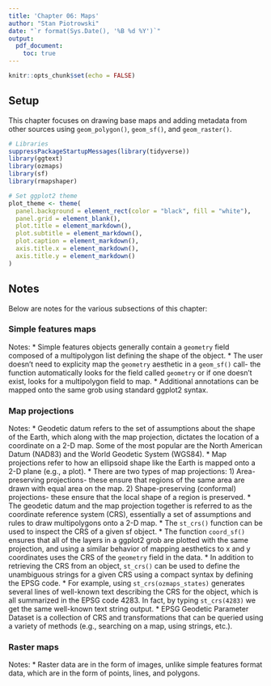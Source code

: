 ```yaml
---
title: 'Chapter 06: Maps'
author: "Stan Piotrowski"
date: "`r format(Sys.Date(), '%B %d %Y')`"
output:
  pdf_document:
    toc: true
---
```


```r
knitr::opts_chunk$set(echo = FALSE)
```

## Setup 

This chapter focuses on drawing base maps and adding metadata from other sources using `geom_polygon()`, `geom_sf()`, and `geom_raster()`.

```r
# Libraries
suppressPackageStartupMessages(library(tidyverse))
library(ggtext)
library(ozmaps)
library(sf)
library(rmapshaper)

# Set ggplot2 theme
plot_theme <- theme(
  panel.background = element_rect(color = "black", fill = "white"),
  panel.grid = element_blank(),
  plot.title = element_markdown(),
  plot.subtitle = element_markdown(),
  plot.caption = element_markdown(),
  axis.title.x = element_markdown(),
  axis.title.y = element_markdown()
)
```

## Notes

Below are notes for the various subsections of this chapter:

### Simple features maps

Notes:
* Simple features objects generally contain a `geometry` field composed of a multipolygon list defining the shape of the object.
* The user doesn't need to explicity map the `geometry` aesthetic in a `geom_sf()` call- the function automatically looks for the field called `geometry` or if one doesn't exist, looks for a multipolygon field to map.
* Additional annotations can be mapped onto the same grob using standard ggplot2 syntax.

### Map projections

Notes:
* Geodetic datum refers to the set of assumptions about the shape of the Earth, which along with the map projection, dictates the location of a coordinate on a 2-D map.  Some of the most popular are the North American Datum (NAD83) and the World Geodetic System (WGS84).
* Map projections refer to how an ellipsoid shape like the Earth is mapped onto a 2-D plane (e.g., a plot).
* There are two types of map projections:
    1) Area-preserving projections- these ensure that regions of the same area are drawn with equal area on the map.
    2) Shape-preserving (conformal) projections- these ensure that the local shape of a region is preserved.
* The geodetic datum and the map projection together is referred to as the coordinate reference system (CRS), essentially a set of assumptions and rules to draw multipolygons onto a 2-D map.
* The `st_crs()` function can be used to inspect the CRS of a given sf object.
* The function `coord_sf()` ensures that all of the layers in a ggplot2 grob are plotted with the same projection, and using a similar behavior of mapping aesthetics to x and y coordinates uses the CRS of the `geometry` field in the data.
* In addition to retrieving the CRS from an object, `st_crs()` can be used to define the unambiguous strings for a given CRS using a compact syntax by defining the EPSG code. 
* For example, using `st_crs(ozmaps_states)` generates several lines of well-known text describing the CRS for the object, which is all summarized in the EPSG code 4283.  In fact, by typing `st_crs(4283)` we get the same well-known text string output.
* EPSG Geodetic Parameter Dataset is a collection of CRS and transformations that can be queried using a variety of methods (e.g., searching on a map, using strings, etc.).

### Raster maps

Notes:
* Raster data are in the form of images, unlike simple features format data, which are in the form of points, lines, and polygons.
